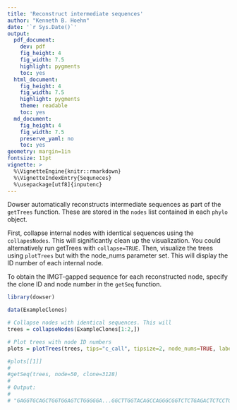 ```yaml
---
title: 'Reconstruct intermediate sequences'
author: "Kenneth B. Hoehn"
date: '`r Sys.Date()`'
output:
  pdf_document:
    dev: pdf
    fig_height: 4
    fig_width: 7.5
    highlight: pygments
    toc: yes
  html_document:
    fig_height: 4
    fig_width: 7.5
    highlight: pygments
    theme: readable
    toc: yes
  md_document:
    fig_height: 4
    fig_width: 7.5
    preserve_yaml: no
    toc: yes
geometry: margin=1in
fontsize: 11pt
vignette: >
  %\VignetteEngine{knitr::rmarkdown}
  %\VignetteIndexEntry{Sequneces}
  %\usepackage[utf8]{inputenc}
---
```


Dowser automatically reconstructs intermediate sequences as part of the `getTrees` function. These are stored in the `nodes` list contained in each `phylo` object.

First, collapse internal nodes with identical sequences using the `collapesNodes`. This will significantly clean up the visualization. You could alternatively run getTrees with `collapse=TRUE`. Then, visualize the trees using `plotTrees` but with the node_nums parameter set. This will display the ID number of each internal node.

To obtain the IMGT-gapped sequence for each reconstructed node, specify the clone ID and node number in the `getSeq` function.

```r
library(dowser)

data(ExampleClones)

# Collapse nodes with identical sequences. This will 
trees = collapseNodes(ExampleClones[1:2,])

# Plot trees with node ID numbers
plots = plotTrees(trees, tips="c_call", tipsize=2, node_nums=TRUE, labelsize=7)

#plots[[1]]
#
#getSeq(trees, node=50, clone=3128)
#
# Output:
#                                                                      N 
# "GAGGTGCAGCTGGTGGAGTCTGGGGGA...GGCTTGGTACAGCCAGGGCGGTCTCTGAGACTCTCCTGTACAGCTTCTGGATTCGCCTTT............AGTGACTATGCTATGAGCTGGTTCCGCCAGGCTCCAGGGAAGGGTCTGGAGTGGGTGGGTTTCATTAGAAGCAGACGTTTTGGTGGGACGCCGGACTACGCCGCGTCAGTGAGA...GACAGATTCACCATTTCAAGAGACGATTCCAAAAGCATCGCCTATCTGCAAATGAACAGCCTGAAAACCGAGGACACAGCCGTGTATTTTTGTAGTAGAGATCTCGCGGTTATATCCACAATAGCTGGTACTAACTGGTTCGACCCCAGGGGCCAGGGAGCCCTGGTCACCGTCTCCTCAGNN"
```

